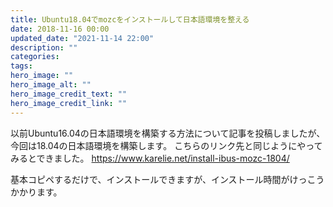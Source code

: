 ```yaml
---
title: Ubuntu18.04でmozcをインストールして日本語環境を整える
date: 2018-11-16 00:00
updated_date: "2021-11-14 22:00"
description: ""
categories:
tags:
hero_image: ""
hero_image_alt: ""
hero_image_credit_text: ""
hero_image_credit_link: ""
---
```


以前Ubuntu16.04の日本語環境を構築する方法について記事を投稿しましたが、今回は18.04の日本語環境を構築します。
こちらのリンク先と同じようにやってみるとできました。
https://www.karelie.net/install-ibus-mozc-1804/

基本コピペするだけで、インストールできますが、インストール時間がけっこうかかります。

